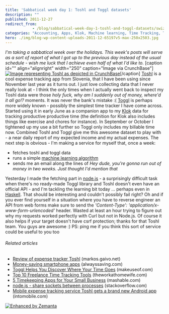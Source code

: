 ```yaml
---
title: 'Sabbatical week day 1: Toshl and Toggl datasets'
description: ""
published: 2011-12-27
redirect_from: 
            - /blog/sabbatical-week-day-1-toshl-and-toggl-datasets/swizec/3277
categories: "Accounting, Apps, Klok, Machine learning, Time Tracking, Toshl, Uncategorized"
hero: ./img/blog-wp-content-uploads-2011-12-65197v5-max-250x2503.jpg
---
```

_I'm taking a sabbatical week over the holidays. This week's posts will serve as a sort of report of what I got up to the previous day instead of the usual schedule - wish me luck that I achieve even half of what I'd like to._ \[caption id="" align="alignright" width="250" caption="Image via CrunchBase"][![Image representing Toshl as depicted in CrunchBase](./img/blog-wp-content-uploads-2011-12-65197v5-max-250x2503.jpg "Image representing Toshl as depicted in CrunchBase")](http://www.crunchbase.com/product/toshl)\[/caption] [Toshl](http://toshl.com "Toshl") is a cool expense tracking app from Slovenia, that I have been using since November last year as it turns out. I just love collecting data that I never really look at - I think the only times when I actually went back to inspect my Toshl data were those _holy fuck, why am I suddenly out of money, where'd it all go!?_ moments. It was never the bank's mistake :( [Toggl](http://www.toggl.com "Toggl.com") is perhaps more widely known - possibly the simplest time tracker I have come across. Started using it in early June as a companion app to my [Klok](http://klok.mcgraphix.com/klok/index.htm "Klok") data for tracking productive productive time (the definition for Klok also includes things like exercise and chores for instance). In September or October I tightened up my use a bit further so Toggl only includes my billable time now. Combined Toshl and Toggl give me this awesome dataset to play with - a near daily report of my expected income and my actual expenses. The next step is obvious - I'm making a service for myself that, once a week:

- fetches toshl and toggl data
- runs a simple [machine learning algorithm](http://en.wikipedia.org/wiki/Machine_learning "Machine learning")
- sends me an email along the lines of _Hey dude, you're gonna run out of money in two weeks. Just thought I'd mention that_

Yesterday I made the fetching part in [node.js](http://nodejs.org/ "Node.js") - a surprisingly difficult task when there's no ready-made Toggl library and Toshl doesn't even have an official API - and I'm tackling the learning bit today ... perhaps even in [Haskell](http://haskell.org "Haskell (programming language)"). That should be interesting and couldn't possibly fail right? Oh and if you ever find yourself in a situation where you have to reverse engineer an API from web forms make sure to send the _'Content-Type': 'application/x-www-form-urlencoded'_ header. Wasted at least an hour trying to figure out why my requests worked perfectly with Curl but not in Node.js. Of course it also helps if your target doesn't have csrf protection; thanks for that Toshl team. You guys are awesome :) PS: ping me if you think this sort of service could be useful to you too

###### Related articles

- [Review of expense tracker Toshl](http://markos.gaivo.net/blog/?p=604) (markos.gaivo.net)
- [Money-saving smartphone apps](http://www.alwayssaving.com/money-saving-smartphone-apps/) (alwayssaving.com)
- [Toggl Helps You Discover Where Your Time Goes](http://www.makeuseof.com/tag/toggl-helps-discover-time/) (makeuseof.com)
- [Top 10 Freelance Time Tracking Tools](http://theworkathomewife.com/top-10-freelance-time-tracking-tools/) (theworkathomewife.com)
- [5 Timekeeping Apps for Your Small Business](http://mashable.com/2011/12/10/time-keeping-apps/) (mashable.com)
- [node.js - share sockets between processes](http://stackoverflow.com/questions/8490093/node-js-share-sockets-between-processes) (stackoverflow.com)
- [Mobile expense tracking service Toshl gets a brand new Android app](http://www.intomobile.com/2011/11/04/mobile-expense-tracking-service-toshl-gets-brand-new-android-app/) (intomobile.com)

[![Enhanced by Zemanta](http://img.zemanta.com/zemified_e.png?x-id=75f5e7d0-daac-4773-870d-c83333331ef0)](http://www.zemanta.com/ "Enhanced by Zemanta")